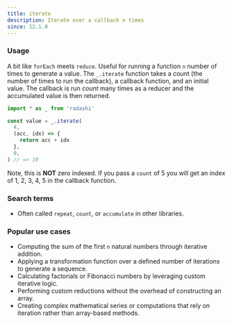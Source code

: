 ```yaml
---
title: iterate
description: Iterate over a callback n times
since: 12.1.0
---
```


### Usage

A bit like `forEach` meets `reduce`. Useful for running a function `n` number of times to generate a value. The `_.iterate` function takes a count (the number of times to run the callback), a callback function, and an initial value. The callback is run _count_ many times as a reducer and the accumulated value is then returned.

```ts
import * as _ from 'radashi'

const value = _.iterate(
  4,
  (acc, idx) => {
    return acc + idx
  },
  0,
) // => 10
```

Note, this is **NOT** zero indexed. If you pass a `count` of 5 you will get an index of 1, 2, 3, 4, 5 in the callback function.

### Search terms

- Often called `repeat`, `count`, or `accumulate` in other libraries.

### Popular use cases

- Computing the sum of the first `n` natural numbers through iterative addition.
- Applying a transformation function over a defined number of iterations to generate a sequence.
- Calculating factorials or Fibonacci numbers by leveraging custom iterative logic.
- Performing custom reductions without the overhead of constructing an array.
- Creating complex mathematical series or computations that rely on iteration rather than array-based methods.
